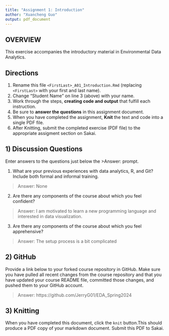 ```yaml
---
title: "Assignment 1: Introduction"
author: "Xuancheng Guo"
output: pdf_document
---
```



## OVERVIEW

This exercise accompanies the introductory material in Environmental Data Analytics. 

## Directions
1.  Rename this file `<FirstLast>_A01_Introduction.Rmd` (replacing `<FirstLast>` with your first and last name).
2.  Change "Student Name" on line 3 (above) with your name.
3.  Work through the steps, **creating code and output** that fulfill each instruction.
4.  Be sure to **answer the questions** in this assignment document.
5.  When you have completed the assignment, **Knit** the text and code into a single PDF file.
6.  After Knitting, submit the completed exercise (PDF file) to the appropriate assigment section on Sakai.


## 1) Discussion Questions
Enter answers to the questions just below the >Answer: prompt.

1. What are your previous experiences with data analytics, R, and Git? Include both formal and informal training.

> Answer: None

2. Are there any components of the course about which you feel confident?

> Answer: I am motivated to learn a new programming language and interested in data visualization.

3. Are there any components of the course about which you feel apprehensive?

> Answer: The setup process is a bit complicated


## 2) GitHub

Provide a link below to your forked course repository in GitHub. Make sure you have pulled all recent changes from the course repository and that you have updated your course README file, committed those changes, and pushed them to your GitHub account. 

> Answer: https://github.com/JerryG01/EDA_Spring2024

## 3) Knitting
When you have completed this document, click the `knit` button.This should produce a PDF copy of your markdown document. Submit this PDF to Sakai. 
